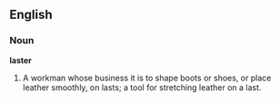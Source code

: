 ==English==

===Noun===

'''laster'''

#A workman whose business it is to shape boots or shoes, or place leather smoothly, on lasts; a tool for stretching leather on a last.
